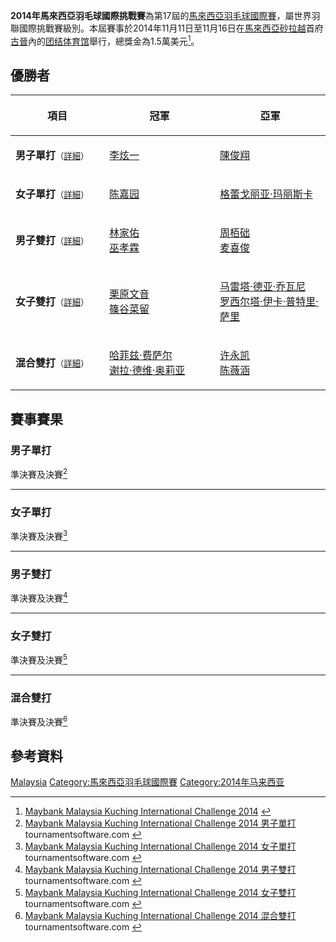 {{noteTA|G1=Badminton}}
{{infobox badminton event
|name           = 2014年馬來西亞羽毛球國際挑戰賽
|image          = 
|size           = 
|caption        =
|dates          = 2014年11月11日－11月16日
|number_edition = 第17屆
|level          = 4A
|prize_money    = 1.5萬美元
|location       = {{MAS}}[[砂拉越|砂拉越]][[古晉|古晉]]
|venue          = 团结体育馆
|previous       = 2013年馬來西亞羽毛球國際挑戰賽 
|next           = 2015年馬來西亞羽毛球國際挑戰賽
}}
'''2014年馬來西亞羽毛球國際挑戰賽'''為第17屆的[[馬來西亞羽毛球國際賽|馬來西亞羽毛球國際賽]]，屬世界羽聯國際挑戰賽級別。本屆賽事於2014年11月11日至11月16日在[[馬來西亞|馬來西亞]][[砂拉越|砂拉越]]首府[[古晉|古晉]]內的[[团结体育馆|团结体育馆]]舉行，總獎金為1.5萬美元<ref>[http://www.bwfbadminton.org/file.aspx?id=597530&dl=1 Maybank Malaysia Kuching International Challenge 2014] {{Wayback|url=http://www.bwfbadminton.org/file.aspx?id=597530&dl=1 |date=20141202001314 }}{{en}}</ref>。

== 優勝者 ==
{| class=wikitable style="font-size:small"
!width="200"|項目
!width="250"|冠軍
!width="250"|亞軍
|-
|'''男子單打'''<small>（[[#男子單打|詳細]]）</small>
|{{flagicon|KOR}} [[李炫一|李炫一]]
|{{flagicon|MAS}} [[陳俊翔|陳俊翔]]
|-
|'''女子單打'''<small>（[[#女子單打|詳細]]）</small>
|{{flagicon|SIN}} [[陈嘉园|陈嘉园]]
|{{flagicon|INA}} [[格蕾戈丽亚·玛丽斯卡|格蕾戈丽亚·玛丽斯卡]]
|-
|'''男子雙打'''<small>（[[#男子雙打|詳細]]）</small>
|{{flagicon|TPE}} [[林家佑|林家佑]]<br/>{{flagicon|TPE}} [[巫孝霖|巫孝霖]]
|{{flagicon|MAS}} [[周栢础|周栢础]]<br/>{{flagicon|MAS}} [[麦喜俊|麦喜俊]]
|-
|'''女子雙打'''<small>（[[#女子雙打|詳細]]）</small>
|{{flagicon|JPN}} [[栗原文音|栗原文音]]<br/>{{flagicon|JPN}} [[篠谷菜留|篠谷菜留]]
|{{flagicon|INA}} [[马雷塔·德亚·乔瓦尼|马雷塔·德亚·乔瓦尼]]<br/>{{flagicon|INA}} [[罗西尔塔·伊卡·普特里·萨里|罗西尔塔·伊卡·普特里·萨里]]
|-
|'''混合雙打'''<small>（[[#混合雙打|詳細]]）</small>
|{{flagicon|INA}} [[哈菲兹·费萨尔|哈菲兹·费萨尔]]<br/>{{flagicon|INA}} [[谢拉·德维·奥莉亚|谢拉·德维·奥莉亚]]
|{{flagicon|SIN}} [[许永凯|许永凯]]<br/>{{flagicon|SIN}} [[陈薇涵|陈薇涵]]
|}

== 賽事賽果 ==
=== 男子單打 ===
;準決賽及決賽<ref name="MS">[http://www.tournamentsoftware.com/sport/draw.aspx?id=E47F0F34-25E2-4CBD-AABF-6B9EF4FE8825&draw=1 Maybank Malaysia Kuching International Challenge 2014 男子單打] tournamentsoftware.com {{en}}</ref>
{{4TeamBracket-Tennis3-v2
| team-width=200
| RD1-seed1=1
| RD1-team1='''{{flagicon|KOR}} [[李炫一|李炫一]]
| RD1-score1-1='''21
| RD1-score1-2='''21
| RD1-score1-3=
| RD1-seed2=3
| RD1-team2={{nowrap|{{flagicon|MAS}} [[祖尔法里·祖基菲里|祖尔法里·祖基菲里]]}}
| RD1-score2-1=17
| RD1-score2-2=7
| RD1-score2-3=

| RD1-seed3=Q
| RD1-team3={{flagicon|SIN}} [[林羽峰|林羽峰]]
| RD1-score3-1='''21
| RD1-score3-2=18
| RD1-score3-3=19
| RD1-seed4=2
| RD1-team4='''{{flagicon|MAS}} [[陳俊翔|陳俊翔]]
| RD1-score4-1=14
| RD1-score4-2='''21
| RD1-score4-3='''21

| RD2-seed1=1
| RD2-team1='''{{flagicon|KOR}} [[李炫一|李炫一]]
| RD2-score1-1=17
| RD2-score1-2='''21
| RD2-score1-3='''21
| RD2-seed2=2
| RD2-team2={{flagicon|MAS}} [[陳俊翔|陳俊翔]]
| RD2-score2-1='''21
| RD2-score2-2=16
| RD2-score2-3=11
}}
----

=== 女子單打 ===
;準決賽及決賽<ref name="WS">[http://www.tournamentsoftware.com/sport/draw.aspx?id=E47F0F34-25E2-4CBD-AABF-6B9EF4FE8825&draw=3 Maybank Malaysia Kuching International Challenge 2014 女子單打] tournamentsoftware.com {{en}}</ref>
{{4TeamBracket-Tennis3-v2
| team-width=200
| RD1-seed1=Q
| RD1-team1='''{{flagicon|INA}} [[格蕾戈丽亚·玛丽斯卡|格蕾戈丽亚·玛丽斯卡]]
| RD1-score1-1=13
| RD1-score1-2='''21
| RD1-score1-3='''21
| RD1-seed2=3
| RD1-team2={{flagicon|MAS}} [[翁丽莲|翁丽莲]]
| RD1-score2-1='''21
| RD1-score2-2=17
| RD1-score2-3=13

| RD1-seed3=4
| RD1-team3={{flagicon|MAS}} [[莎娜达莎·莎妮鲁|莎娜达莎·莎妮鲁]]
| RD1-score3-1=11
| RD1-score3-2=17
| RD1-score3-3=
| RD1-seed4=2
| RD1-team4='''{{flagicon|SIN}} [[陈嘉园|陈嘉园]]
| RD1-score4-1='''21
| RD1-score4-2='''21
| RD1-score4-3=

| RD2-seed1=Q
| RD2-team1={{flagicon|INA}} [[格蕾戈丽亚·玛丽斯卡|格蕾戈丽亚·玛丽斯卡]]
| RD2-score1-1=8
| RD2-score1-2=19
| RD2-score1-3=
| RD2-seed2=2
| RD2-team2='''{{flagicon|SIN}} [[陈嘉园|陈嘉园]]
| RD2-score2-1='''21
| RD2-score2-2='''21
| RD2-score2-3=
}}
----

=== 男子雙打 ===
;準決賽及決賽<ref name="MD">[http://www.tournamentsoftware.com/sport/draw.aspx?id=E47F0F34-25E2-4CBD-AABF-6B9EF4FE8825&draw=5 Maybank Malaysia Kuching International Challenge 2014 男子雙打] tournamentsoftware.com {{en}}</ref>
{{4TeamBracket-Tennis3-v2
| team-width=200
| RD1-seed1=
| RD1-team1={{flagicon|TPE}} [[江聿偉|江聿偉]]<br/> {{flagicon|TPE}} [[李洋_(羽毛球運動員)|李洋]]
| RD1-score1-1=18
| RD1-score1-2=19
| RD1-score1-3=
| RD1-seed2=5
| RD1-team2='''{{flagicon|TPE}} [[林家佑|林家佑]]<br/> {{flagicon|TPE}} [[巫孝霖|巫孝霖]]
| RD1-score2-1='''21
| RD1-score2-2='''21
| RD1-score2-3=

| RD1-seed3=3
| RD1-team3='''{{flagicon|MAS}} [[周栢础|周栢础]]<br/> {{flagicon|MAS}} [[麦喜俊|麦喜俊]]
| RD1-score3-1='''24
| RD1-score3-2='''21
| RD1-score3-3=
| RD1-seed4=5
| RD1-team4={{flagicon|JPN}} [[井上拓斗|井上拓斗]]<br/> {{flagicon|JPN}} [[金子祐樹|金子祐樹]]
| RD1-score4-1=22
| RD1-score4-2=17
| RD1-score4-3=

| RD2-seed1=4
| RD2-team1='''{{flagicon|TPE}} [[林家佑|林家佑]]<br/> {{flagicon|TPE}} [[巫孝霖|巫孝霖]]
| RD2-score1-1='''21
| RD2-score1-2=10
| RD2-score1-3='''22
| RD2-seed2=3
| RD2-team2={{flagicon|MAS}} [[周栢础|周栢础]]<br/> {{flagicon|MAS}} [[麦喜俊|麦喜俊]]
| RD2-score2-1=12
| RD2-score2-2='''21
| RD2-score2-3=20
}}
----

=== 女子雙打 ===
;準決賽及決賽<ref name="WD">[http://www.tournamentsoftware.com/sport/draw.aspx?id=E47F0F34-25E2-4CBD-AABF-6B9EF4FE8825&draw=8 Maybank Malaysia Kuching International Challenge 2014 女子雙打] tournamentsoftware.com {{en}}</ref>
{{4TeamBracket-Tennis3-v2
| team-width=200
| RD1-seed1=1
| RD1-team1='''{{flagicon|JPN}} [[栗原文音|栗原文音]]<br/> {{flagicon|JPN}} [[篠谷菜留|篠谷菜留]]
| RD1-score1-1='''21
| RD1-score1-2='''21
| RD1-score1-3=
| RD1-seed2=
| RD1-team2={{flagicon|INA}} [[尼萨克·普吉·莱斯塔里|尼萨克·普吉·莱斯塔里]]<br/> {{flagicon|INA}} [[丽卡·罗西塔瓦蒂|丽卡·罗西塔瓦蒂]]
| RD1-score2-1=15
| RD1-score2-2=10
| RD1-score2-3=

| RD1-seed3=
| RD1-team3={{flagicon|JPN}} [[江藤理惠|江藤理惠]]<br/> {{flagicon|JPN}} [[松田蒼|松田蒼]]
| RD1-score3-1=19
| RD1-score3-2=12
| RD1-score3-3=
| RD1-seed4=2
| RD1-team4='''{{nowrap|{{flagicon|INA}} [[马雷塔·德亚·乔瓦尼|马雷塔·德亚·乔瓦尼]]<br/> {{flagicon|INA}} [[罗西尔塔·伊卡·普特里·萨里|罗西尔塔·伊卡·普特里·萨里]]}}
| RD1-score4-1='''21
| RD1-score4-2='''21
| RD1-score4-3=

| RD2-seed1=1
| RD2-team1='''{{flagicon|JPN}} [[栗原文音|栗原文音]]<br/> {{flagicon|JPN}} [[篠谷菜留|篠谷菜留]]
| RD2-score1-1='''21
| RD2-score1-2='''21
| RD2-score1-3=
| RD2-seed2=2
| RD2-team2={{nowrap|{{flagicon|INA}} [[马雷塔·德亚·乔瓦尼|马雷塔·德亚·乔瓦尼]]<br/> {{flagicon|INA}} [[罗西尔塔·伊卡·普特里·萨里|罗西尔塔·伊卡·普特里·萨里]]}}
| RD2-score2-1=14
| RD2-score2-2=17
| RD2-score2-3=
}}
----

=== 混合雙打 ===
;準決賽及決賽<ref name="XD">[http://www.tournamentsoftware.com/sport/draw.aspx?id=E47F0F34-25E2-4CBD-AABF-6B9EF4FE8825&draw=9 Maybank Malaysia Kuching International Challenge 2014 混合雙打] tournamentsoftware.com {{en}}</ref>
{{4TeamBracket-Tennis3-v2
| team-width=200
| RD1-seed1=
| RD1-team1='''{{flagicon|SIN}} [[许永凯|许永凯]]<br/> {{flagicon|SIN}} [[陈薇涵|陈薇涵]]
| RD1-score1-1='''21
| RD1-score1-2='''21
| RD1-score1-3=
| RD1-seed2=3
| RD1-team2={{flagicon|INA}} [[卢基·阿普里·努格洛侯|卢基·阿普里·努格洛侯]]<br/> {{flagicon|INA}} [[玛西塔·穆罕默丁|玛西塔·穆罕默丁]]
| RD1-score2-1=15
| RD1-score2-2=12
| RD1-score2-3=

| RD1-seed3=
| RD1-team3='''{{nowrap|{{flagicon|INA}} [[哈菲兹·费萨尔|哈菲兹·费萨尔]]<br/> {{flagicon|INA}} [[谢拉·德维·奥莉亚|谢拉·德维·奥莉亚]]}}
| RD1-score3-1='''22
| RD1-score3-2='''21
| RD1-score3-3=
| RD1-seed4=
| RD1-team4={{flagicon|MAS}} [[陳致佃|陳致佃]]<br/> {{flagicon|MAS}} [[賴潔敏|賴潔敏]]
| RD1-score4-1=20
| RD1-score4-2=10
| RD1-score4-3=

| RD2-seed1=
| RD2-team1={{flagicon|SIN}} [[许永凯|许永凯]]<br/> {{flagicon|SIN}} [[陈薇涵|陈薇涵]]
| RD2-score1-1='''21
| RD2-score1-2=19
| RD2-score1-3=18
| RD2-seed2=
| RD2-team2='''{{nowrap|{{flagicon|INA}} [[哈菲兹·费萨尔|哈菲兹·费萨尔]]<br/> {{flagicon|INA}} [[谢拉·德维·奥莉亚|谢拉·德维·奥莉亚]]}}
| RD2-score2-1=19
| RD2-score2-2='''21
| RD2-score2-3='''21
}}

== 參考資料 ==
{{Portal box|马来西亚}}
{{Reflist}}

[[Category:2014年世界羽聯國際挑戰賽|Malaysia]]
[[Category:馬來西亞羽毛球國際賽|Category:馬來西亞羽毛球國際賽]]
[[Category:2014年马来西亚|Category:2014年马来西亚]]